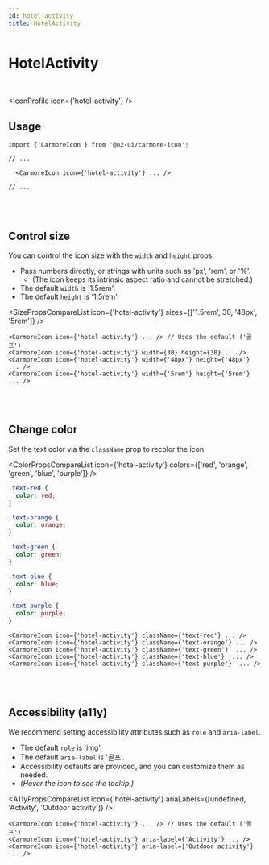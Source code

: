 ```yaml
---
id: hotel-activity
title: HotelActivity
---
```




# HotelActivity

<br />

<IconProfile icon={'hotel-activity'} />

## Usage

```tsx
import { CarmoreIcon } from '@o2-ui/carmore-icon';

// ...

  <CarmoreIcon icon={'hotel-activity'} ... />

// ...
```

<br />
<br />

## Control size

You can control the icon size with the `width` and `height` props.

- Pass numbers directly, or strings with units such as 'px', 'rem', or '%'.
  - (The icon keeps its intrinsic aspect ratio and cannot be stretched.)
- The default `width` is '1.5rem'.
- The default `height` is '1.5rem'.

<SizePropsCompareList icon={'hotel-activity'} sizes={['1.5rem', 30, '48px', '5rem']} />

```tsx
<CarmoreIcon icon={'hotel-activity'} ... /> // Uses the default ('골프')
<CarmoreIcon icon={'hotel-activity'} width={30} height={30} ... />
<CarmoreIcon icon={'hotel-activity'} width={'48px'} height={'48px'} ... />
<CarmoreIcon icon={'hotel-activity'} width={'5rem'} height={'5rem'} ... />
```

<br />
<br />

## Change color

Set the text color via the `className` prop to recolor the icon.

<ColorPropsCompareList icon={'hotel-activity'} colors={['red', 'orange', 'green', 'blue', 'purple']} />

```css
.text-red {
  color: red;
}

.text-orange {
  color: orange;
}

.text-green {
  color: green;
}

.text-blue {
  color: blue;
}

.text-purple {
  color: purple;
}
```

```tsx
<CarmoreIcon icon={'hotel-activity'} className={'text-red'} ... />
<CarmoreIcon icon={'hotel-activity'} className={'text-orange'} ... />
<CarmoreIcon icon={'hotel-activity'} className={'text-green'}  ... />
<CarmoreIcon icon={'hotel-activity'} className={'text-blue'}  ... />
<CarmoreIcon icon={'hotel-activity'} className={'text-purple'}  ... />
```

<br />
<br />

## Accessibility (a11y)

We recommend setting accessibility attributes such as `role` and `aria-label`.

- The default `role` is 'img'.
- The default `aria-label` is '골프'.
- Accessibility defaults are provided, and you can customize them as needed.
- _(Hover the icon to see the tooltip.)_

<A11yPropsCompareList icon={'hotel-activity'} ariaLabels={[undefined, 'Activity', 'Outdoor activity']} />

```tsx
<CarmoreIcon icon={'hotel-activity'} ... /> // Uses the default ('골프')
<CarmoreIcon icon={'hotel-activity'} aria-label={'Activity'} ... />
<CarmoreIcon icon={'hotel-activity'} aria-label={'Outdoor activity'} ... />
```
